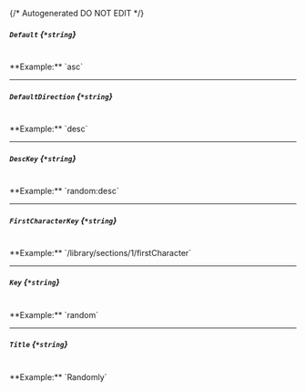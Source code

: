 {/* Autogenerated DO NOT EDIT  */}
##### `Default` *{`*string`}*
<br/>
**Example:** `asc`

---
##### `DefaultDirection` *{`*string`}*
<br/>
**Example:** `desc`

---
##### `DescKey` *{`*string`}*
<br/>
**Example:** `random:desc`

---
##### `FirstCharacterKey` *{`*string`}*
<br/>
**Example:** `/library/sections/1/firstCharacter`

---
##### `Key` *{`*string`}*
<br/>
**Example:** `random`

---
##### `Title` *{`*string`}*
<br/>
**Example:** `Randomly`


